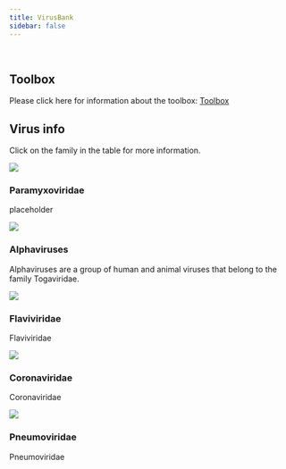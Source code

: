 ```yaml
---
title: VirusBank
sidebar: false
---
```


&nbsp;

<!-- - - - -->

<!-- :::{ .g-col-md-8 .jumbotron } -->
<!-- ::::{ .display-1} -->
<!-- VirusBank -->
<!-- :::: -->
<!-- ::::{ .display-4} -->
<!-- Toolbox and virus info -->
<!-- :::: -->
<!-- ::: -->

<!-- - - - -->

## Toolbox

Please click here for information about the toolbox: [Toolbox](toolbox/index.qmd)

## Virus info

Click on the family in the table for more information.

::: {.grid}

::: {.card .g-col-4 .p-0 .rounded}
::: {.card-img-top}
[![](paramyxoviridae/virus.jpg)](paramyxoviridae/index.qmd)
:::
::: {.card-body}
::: {.card-title }
### Paramyxoviridae
:::
::: {.card-text}
placeholder
:::
:::
:::

::: {.card .g-col-4 .g-col-4 .p-2}
::: {.card-img-top}
[![](alphaviruses/virus.jpg)](alphaviruses/index.qmd)

:::
::: {.card-body}
::: {.card-title }
### Alphaviruses
:::
::: {.card-text}
Alphaviruses are a group of human and animal viruses that belong to the family Togaviridae.
:::
:::
:::

::: {.card .g-col-4 .g-col-4 .p-2}
::: {.card-img-top}
[![](flaviviridae/virus.jpg)](flaviviridae/index.qmd)

:::
::: {.card-body}
::: {.card-title }
### Flaviviridae
:::
::: {.card-text}
Flaviviridae
:::
:::
:::

::: {.card .g-col-4 .g-col-4 .p-2}
::: {.card-img-top}
[![](coronaviridae/virus.jpg)](coronaviridae/index.qmd)

:::
::: {.card-body}
::: {.card-title }
### Coronaviridae
:::
::: {.card-text}
Coronaviridae
:::
:::
:::

::: {.card .g-col-4 .g-col-4 .p-2}
::: {.card-img-top}
[![](pneumoviridae/virus.jpg)](pneumoviridae/index.qmd)

:::
::: {.card-body}
::: {.card-title }
### Pneumoviridae
:::
::: {.card-text}
Pneumoviridae
:::
:::
:::

:::
